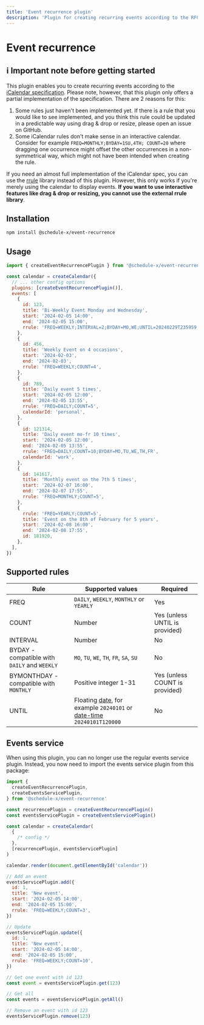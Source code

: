 ```yaml
---
title: 'Event recurrence plugin'
description: 'Plugin for creating recurring events according to the RFC5545 specification.'
---
```



# Event recurrence

## ℹ️ Important note before getting started

This plugin enables you to create recurring events according to the [iCalendar specification](https://datatracker.ietf.org/doc/html/rfc5545#section-3.3.10). Please note, however,
that
this plugin only offers a partial implementation of the specification. There are 2 reasons for this:

1. Some rules just haven't been implemented yet. If there is a rule that you would like to see implemented, and you
   think this rule could be updated
   in a predictable way using drag & drop or resize, please open an issue on GitHub.
2. Some iCalendar rules don't make sense in an interactive calendar. Consider for example `FREQ=MONTHLY;BYDAY=1SU,4TH;
COUNT=20` where dragging one occurrence might offset the other occurrences in a non-symmetrical way, which might not
   have been intended when creating the rule.

If you need an almost full implementation of the iCalendar spec, you can use the [rrule](https://www.npmjs.com/package/rrule)
library instead of this plugin. However, this only works if you're merely using the calendar to display events.
**If you want to use interactive features like drag & drop or resizing, you cannot use the external rrule library**.

## Installation

```sh copy
npm install @schedule-x/event-recurrence
```

## Usage

```js
import { createEventRecurrencePlugin } from '@schedule-x/event-recurrence'

const calendar = createCalendar({
  // ... other config options
  plugins: [createEventRecurrencePlugin()],
  events: [
    {
      id: 123,
      title: 'Bi-Weekly Event Monday and Wednesday',
      start: '2024-02-05 14:00',
      end: '2024-02-05 15:00',
      rrule: 'FREQ=WEEKLY;INTERVAL=2;BYDAY=MO,WE;UNTIL=20240229T235959',
    },
    {
      id: 456,
      title: 'Weekly Event on 4 occasions',
      start: '2024-02-03',
      end: '2024-02-03',
      rrule: 'FREQ=WEEKLY;COUNT=4',
    },
    {
      id: 789,
      title: 'Daily event 5 times',
      start: '2024-02-05 12:00',
      end: '2024-02-05 13:55',
      rrule: 'FREQ=DAILY;COUNT=5',
      calendarId: 'personal',
    },
    {
      id: 121314,
      title: 'Daily event mo-fr 10 times',
      start: '2024-02-05 12:00',
      end: '2024-02-05 13:55',
      rrule: 'FREQ=DAILY;COUNT=10;BYDAY=MO,TU,WE,TH,FR',
      calendarId: 'work',
    },
    {
      id: 141617,
      title: 'Monthly event on the 7th 5 times',
      start: '2024-02-07 16:00',
      end: '2024-02-07 17:55',
      rrule: 'FREQ=MONTHLY;COUNT=5',
    },
    {
      rrule: 'FREQ=YEARLY;COUNT=5',
      title: 'Event on the 8th of February for 5 years',
      start: '2024-02-08 16:00',
      end: '2024-02-08 17:55',
      id: 181920,
    },
  ],
})
```

## Supported rules

| Rule                                         | Supported values                                                                                                                                                                     | Required                       |
| -------------------------------------------- | ------------------------------------------------------------------------------------------------------------------------------------------------------------------------------------ | ------------------------------ |
| FREQ                                         | `DAILY`, `WEEKLY`, `MONTHLY` or `YEARLY`                                                                                                                                             | Yes                            |
| COUNT                                        | Number                                                                                                                                                                               | Yes (unless UNTIL is provided) |
| INTERVAL                                     | Number                                                                                                                                                                               | No                             |
| BYDAY - compatible with `DAILY` and `WEEKLY` | `MO`, `TU`, `WE`, `TH`, `FR`, `SA`, `SU`                                                                                                                                             | No                             |
| BYMONTHDAY - compatible with `MONTHLY`       | Positive integer 1-31                                                                                                                                                                | Yes (unless COUNT is provided) |
| UNTIL                                        | Floating [date](https://www.rfc-editor.org/rfc/rfc5545#section-3.3.4), for example `20240101` or [date-time](https://www.rfc-editor.org/rfc/rfc5545#section-3.3.5) `20240101T120000` | No                             |

## Events service

When using this plugin, you can no longer use the regular events service plugin. Instead, you
now need to import the events service plugin from this package:

```js
import {
  createEventRecurrencePlugin,
  createEventsServicePlugin,
} from '@schedule-x/event-recurrence'

const recurrencePlugin = createEventRecurrencePlugin()
const eventsServicePlugin = createEventsServicePlugin()

const calendar = createCalendar(
  {
    /* config */
  },
  [recurrencePlugin, eventsServicePlugin]
)

calendar.render(document.getElementById('calendar'))

// Add an event
eventsServicePlugin.add({
  id: 1,
  title: 'New event',
  start: '2024-02-05 14:00',
  end: '2024-02-05 15:00',
  rrule: 'FREQ=WEEKLY;COUNT=3',
})

// Update
eventsServicePlugin.update({
  id: 1,
  title: 'New event',
  start: '2024-02-05 14:00',
  end: '2024-02-05 15:00',
  rrule: 'FREQ=WEEKLY;COUNT=10',
})

// Get one event with id 123
const event = eventsServicePlugin.get(123)

// Get all
const events = eventsServicePlugin.getAll()

// Remove an event with id 123
eventsServicePlugin.remove(123)
```
